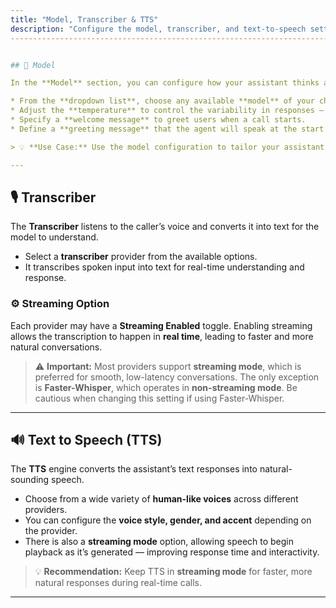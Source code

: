 ```yaml
---
title: "Model, Transcriber & TTS"
description: "Configure the model, transcriber, and text-to-speech settings for your assistant."
------------------------------------------------------------------------------------------------


## 🧠 Model

In the **Model** section, you can configure how your assistant thinks and behaves.

* From the **dropdown list**, choose any available **model** of your choice.
* Adjust the **temperature** to control the variability in responses — lower values make the assistant more deterministic, while higher values make it more creative.
* Specify a **welcome message** to greet users when a call starts.
* Define a **greeting message** that the agent will speak at the start of the call exactly as written.

> 💡 **Use Case:** Use the model configuration to tailor your assistant’s tone, creativity, and initial conversation flow.

---
```


## 🎙️ Transcriber

The **Transcriber** listens to the caller’s voice and converts it into text for the model to understand.

* Select a **transcriber** provider from the available options.
* It transcribes spoken input into text for real-time understanding and response.

### ⚙️ Streaming Option

Each provider may have a **Streaming Enabled** toggle.
Enabling streaming allows the transcription to happen in **real time**, leading to faster and more natural conversations.

> ⚠️ **Important:** Most providers support **streaming mode**, which is preferred for smooth, low-latency conversations.
> The only exception is **Faster-Whisper**, which operates in **non-streaming mode**. Be cautious when changing this setting if using Faster-Whisper.

---

## 🔊 Text to Speech (TTS)

The **TTS** engine converts the assistant’s text responses into natural-sounding speech.

* Choose from a wide variety of **human-like voices** across different providers.
* You can configure the **voice style, gender, and accent** depending on the provider.
* There is also a **streaming mode** option, allowing speech to begin playback as it’s generated — improving response time and interactivity.

> 💡 **Recommendation:** Keep TTS in **streaming mode** for faster, more natural responses during real-time calls.

---
